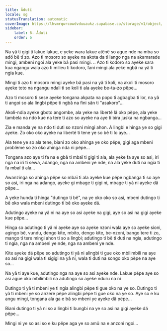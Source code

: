 ```yaml
---
title: Âdutï
locale: sg
statusTranslation: automatic
coverImage: https://lhvmrqwrcowdvduuaukz.supabase.co/storage/v1/object/public/strapi-uploads/small_cover-tratado-de-psicologia-revolucionaria.webp-5e15e1cec4e0ebebcde5d7fc7565d8fd.webp
sidebar:
    label: 6. Âdutï
    order: 6
---
```

Na yâ ti gigi ti lakue lakue, e yeke wara lakue atënë so ague nde na mba so adö bê ti zo. Azo ti mosoro so ayeke na akota da ti lango nga na akamarade mingi, ambeni ngoi ala yeke bâ pasi mingi. .. Azo ti kodoro so ayeke sara kua ngangu wala azo ti milieu ti kodoro, fani mingi ala yeke ngbâ na yâ ti ngia kue.

Mingi ti azo ti mosoro mingi ayeke bâ pasi na yâ ti koli, na akoli ti mosoro ayeke toto na ngangu ndali ti so koli ti ala ayeke be-ta-zo pëpe...

Azo ti mosoro ti sese ayeke tongana akpata na popo ti agbagba ti lor, na yâ ti angoi so ala lingbi pëpe ti ngbâ na fini sân ti "asakoro"...

Akoli-ndia ayeke gboto angombe, ala yeke na liberté lâ oko pëpe, ala yeke tambela na ndo kue na tere ti azo so ayeke na aye ti bira juska na ngbanga...

Zia e manda ye na ndo ti duti so nzoni mingi ahon. A lingbi e hinga ye so gigi ayeke. Zo oko oko ayeke na liberté ti tene ye so bê ti lo aye...

Ala tene ye so ala tene, biani zo oko ahinga ye oko pëpe, gigi aga mbeni problème so zo oko ahinga nda ni pëpe...

Tongana azo aye ti fa na e gbâ ti mbaï ti gigi ti ala, ala yeke fa aye so asi, iri nga na iri ti sewa, adango, nga na ambeni ye nde, na ala yeke duti na ngia ti fa mbaï ti ala...

Awanzinga so ahinga pëpe so mbaï ti ala ayeke kue pëpe ngbanga ti so aye so asi, iri nga na adango, ayeke gi mbage ti gigi ni, mbage ti yâ ni ayeke dä pëpe...

A yeke hunda ti hinga "dutingo ti bê", na ye oko oko so asi, mbeni dutingo ti bê oko wala mbeni dutingo ti bê oko ayeke dä.

Adutingo ayeke na yâ ni na aye so asi ayeke na gigi, aye so asi na gigi ayeke kue pëpe...

Hinga so adutingo ti yâ ni ayeke aye so ayeke nzoni wala aye so ayeke sioni, agingo bê, vundu, dengo kite, mbito, dengo kite, be-nzoni, bango tere ti zo, mango ti tere mingi ahon ti so a lingbi; adutingo ti bê ti duti na ngia, adutingo ti ngia, nga na ambeni ye nde, nga na ambeni ye nde.

Kite ayeke dä pëpe so adutingo ti yâ ni alingbi ti gue oko mbilimbili na aye so asi na gigi wala ti sigigi na yâ ni, wala ti duti na songo oko pëpe na aye so...

Na yâ ti aye kue, adutingo nga na aye so asi ayeke nde. Lakue pëpe aye so asi ague oko mbilimbili na adutingo so ayeke nduru na ni

Dutingo ti yâ ti mbeni ye ti ngia alingbi pëpe ti gue oko na ye so. Dutingo ti yâ ti mbeni ye so anzere pëpe alingbi pëpe ti gue oko na ye so. Aye so e ku angu mingi, tongana ala ga e bâ so mbeni ye ayeke dä pëpe...

Biani dutingo ti yâ ni so a lingbi ti bungbi na ye so asi na gigi ayeke dä pëpe...

Mingi ni ye so asi so e ku pëpe aga ye so amû na e anzoni ngoi...

